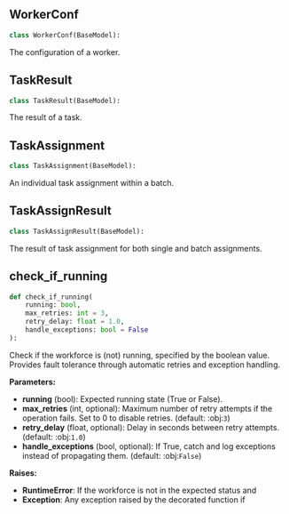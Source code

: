 <a id="camel.societies.workforce.utils"></a>

<a id="camel.societies.workforce.utils.WorkerConf"></a>

## WorkerConf

```python
class WorkerConf(BaseModel):
```

The configuration of a worker.

<a id="camel.societies.workforce.utils.TaskResult"></a>

## TaskResult

```python
class TaskResult(BaseModel):
```

The result of a task.

<a id="camel.societies.workforce.utils.TaskAssignment"></a>

## TaskAssignment

```python
class TaskAssignment(BaseModel):
```

An individual task assignment within a batch.

<a id="camel.societies.workforce.utils.TaskAssignResult"></a>

## TaskAssignResult

```python
class TaskAssignResult(BaseModel):
```

The result of task assignment for both single and batch assignments.

<a id="camel.societies.workforce.utils.check_if_running"></a>

## check_if_running

```python
def check_if_running(
    running: bool,
    max_retries: int = 3,
    retry_delay: float = 1.0,
    handle_exceptions: bool = False
):
```

Check if the workforce is (not) running, specified by the boolean
value. Provides fault tolerance through automatic retries and exception
handling.

**Parameters:**

- **running** (bool): Expected running state (True or False).
- **max_retries** (int, optional): Maximum number of retry attempts if the operation fails. Set to 0 to disable retries. (default: :obj:`3`)
- **retry_delay** (float, optional): Delay in seconds between retry attempts. (default: :obj:`1.0`)
- **handle_exceptions** (bool, optional): If True, catch and log exceptions instead of propagating them. (default: :obj:`False`)

**Raises:**

- **RuntimeError**: If the workforce is not in the expected status and
- **Exception**: Any exception raised by the decorated function if
